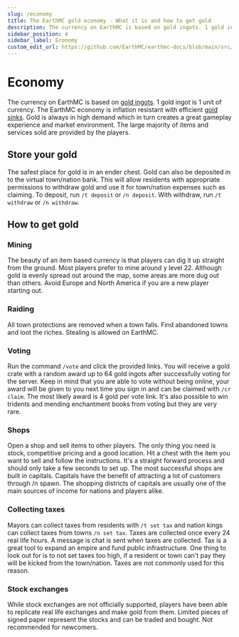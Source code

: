 ```yaml
---
slug: /economy
title: The EarthMC gold economy - What it is and how to get gold
description: The currency on EarthMC is based on gold ingots. 1 gold ingot is 1 unit of currency. Learn more about how the EarthMC economy works and how to earn more gold.
sidebar_position: 4
sidebar_label: Economy
custom_edit_url: https://github.com/EarthMC/earthmc-docs/blob/main/src/docs/economy.mdx
---
```

# Economy
The currency on EarthMC is based on [gold ingots](https://minecraft.fandom.com/wiki/Gold_Ingot). 1 gold ingot is 1 unit of currency. The EarthMC economy is inflation resistant with efficient [gold sinks](https://en.wikipedia.org/wiki/Gold_sink). Gold is always in high demand which in turn creates a great gameplay experience and market environment. The large majority of items and services sold are provided by the players.

## Store your gold
The safest place for gold is in an ender chest. Gold can also be deposited in to the virtual town/nation bank. This will allow residents with appropriate permissions to withdraw gold and use it for town/nation expenses such as claiming. To deposit, run `/t deposit` or `/n deposit`. With withdraw, run `/t withdraw` or `/n withdraw`. 


## How to get gold
### Mining
The beauty of an item based currency is that players can dig it up straight from the ground. Most players prefer to mine around y level 22. Although gold is evenly spread out around the map, some areas are more dug out than others. Avoid Europe and North America if you are a new player starting out.

### Raiding
All town protections are removed when a town falls. Find abandoned towns and loot the riches. Stealing is allowed on EarthMC.

### Voting
Run the command `/vote` and click the provided links. You will receive a gold crate with a random award up to 64 gold ingots after successfully voting for the server. Keep in mind that you are able to vote without being online, your award will be given to you next time you sign in and can be claimed with `/cr claim`. The most likely award is 4 gold per vote link. It's also possible to win tridents and mending enchantment books from voting but they are very rare.

### Shops
Open a shop and sell items to other players. The only thing you need is stock, competitive pricing and a good location. Hit a chest with the item you want to sell and follow the instructions. It's a straight forward process and should only take a few seconds to set up. The most successful shops are built in capitals. Capitals have the benefit of attracting a lot of customers through /n spawn. The shopping districts of capitals are usually one of the main sources of income for nations and players alike. 

### Collecting taxes
Mayors can collect taxes from residents with `/t set tax` and nation kings can collect taxes from towns `/n set tax`. Taxes are collected once every 24 real life hours. A message is chat is sent when taxes are collected. Tax is a great tool to expand an empire and fund public infrastructure. One thing to look out for is to not set taxes too high, if a resident or town can't pay they will be kicked from the town/nation. Taxes are not commonly used for this reason.

### Stock exchanges
While stock exchanges are not officially supported, players have been able to replicate real life exchanges and make gold from them. Limited pieces of signed paper represent the stocks and can be traded and bought. Not recommended for newcomers. 
